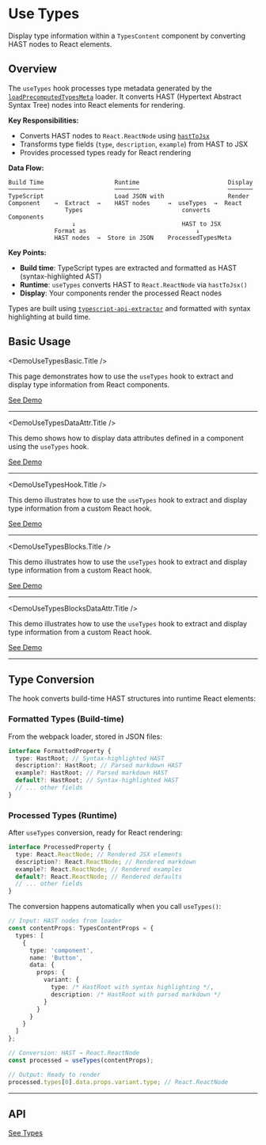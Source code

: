 # Use Types

Display type information within a `TypesContent` component by converting HAST nodes to React elements.

## Overview

The `useTypes` hook processes type metadata generated by the [`loadPrecomputedTypesMeta`](../../functions/load-precomputed-types-meta/page.mdx) loader. It converts HAST (Hypertext Abstract Syntax Tree) nodes into React elements for rendering.

**Key Responsibilities:**

- Converts HAST nodes to `React.ReactNode` using [`hastToJsx`](../../functions/hast-utils/page.mdx)
- Transforms type fields (`type`, `description`, `example`) from HAST to JSX
- Provides processed types ready for React rendering

**Data Flow:**

```
Build Time                    Runtime                         Display
──────────                    ───────                         ───────
TypeScript                    Load JSON with                  Render
Component    →  Extract  →    HAST nodes     →  useTypes  →  React
                Types                            converts      Components
                  ↓                              HAST to JSX
             Format as                               ↓
             HAST nodes  →  Store in JSON    ProcessedTypesMeta
```

**Key Points:**

- **Build time**: TypeScript types are extracted and formatted as HAST (syntax-highlighted AST)
- **Runtime**: `useTypes` converts HAST to `React.ReactNode` via `hastToJsx()`
- **Display**: Your components render the processed React nodes

Types are built using [`typescript-api-extractor`](https://github.com/michaldudak/typescript-api-extractor) and formatted with syntax highlighting at build time.

## Basic Usage


<DemoUseTypesBasic.Title />

This page demonstrates how to use the <code>useTypes</code> hook to extract and display type information from React components.

<DemoUseTypesBasic />

[See Demo](./demos/basic/)

---


<DemoUseTypesDataAttr.Title />

This demo shows how to display data attributes defined in a component using the `useTypes` hook.

<DemoUseTypesDataAttr />

[See Demo](./demos/data-attr/)

---


<DemoUseTypesHook.Title />

This demo illustrates how to use the `useTypes` hook to extract and display type information from a custom React hook.

<DemoUseTypesHook />

[See Demo](./demos/hook/)

---


<DemoUseTypesBlocks.Title />

This demo illustrates how to use the `useTypes` hook to extract and display type information from a custom React hook.

<DemoUseTypesBlocks />

[See Demo](./demos/blocks/)

---


<DemoUseTypesBlocksDataAttr.Title />

This demo illustrates how to use the `useTypes` hook to extract and display type information from a custom React hook.

<DemoUseTypesBlocksDataAttr />

[See Demo](./demos/blocks-data-attr/)

---

## Type Conversion

The hook converts build-time HAST structures into runtime React elements:

### Formatted Types (Build-time)

From the webpack loader, stored in JSON files:

```typescript
interface FormattedProperty {
  type: HastRoot; // Syntax-highlighted HAST
  description?: HastRoot; // Parsed markdown HAST
  example?: HastRoot; // Parsed markdown HAST
  default?: HastRoot; // Syntax-highlighted HAST
  // ... other fields
}
```

### Processed Types (Runtime)

After `useTypes` conversion, ready for React rendering:

```typescript
interface ProcessedProperty {
  type: React.ReactNode; // Rendered JSX elements
  description?: React.ReactNode; // Rendered markdown
  example?: React.ReactNode; // Rendered examples
  default?: React.ReactNode; // Rendered defaults
  // ... other fields
}
```

The conversion happens automatically when you call `useTypes()`:

```typescript
// Input: HAST nodes from loader
const contentProps: TypesContentProps = {
  types: [
    {
      type: 'component',
      name: 'Button',
      data: {
        props: {
          variant: {
            type: /* HastRoot with syntax highlighting */,
            description: /* HastRoot with parsed markdown */
          }
        }
      }
    }
  ]
};

// Conversion: HAST → React.ReactNode
const processed = useTypes(contentProps);

// Output: Ready to render
processed.types[0].data.props.variant.type; // React.ReactNode
```

---

## API


<TypesUseTypes />

[See Types](./types.md)

